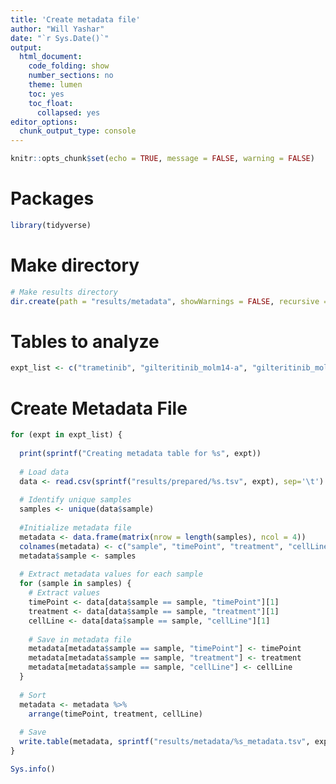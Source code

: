 ---
title: 'Create metadata file'
author: "Will Yashar"
date: "`r Sys.Date()`"
output:
  html_document:
    code_folding: show
    number_sections: no
    theme: lumen
    toc: yes
    toc_float:
      collapsed: yes
editor_options:
  chunk_output_type: console
---

```{r setup, include=FALSE}
knitr::opts_chunk$set(echo = TRUE, message = FALSE, warning = FALSE)
```

# Packages
```{r}
library(tidyverse)
```

# Make directory
```{r}
# Make results directory
dir.create(path = "results/metadata", showWarnings = FALSE, recursive = TRUE)
```

# Tables to analyze
```{r}
expt_list <- c("trametinib", "gilteritinib_molm14-a", "gilteritinib_molm14-b")
```

# Create Metadata File
```{r}

for (expt in expt_list) {
  
  print(sprintf("Creating metadata table for %s", expt))
  
  # Load data
  data <- read.csv(sprintf("results/prepared/%s.tsv", expt), sep='\t')
  
  # Identify unique samples
  samples <- unique(data$sample)
  
  #Initialize metadata file
  metadata <- data.frame(matrix(nrow = length(samples), ncol = 4))
  colnames(metadata) <- c("sample", "timePoint", "treatment", "cellLine")
  metadata$sample <- samples
  
  # Extract metadata values for each sample
  for (sample in samples) {
    # Extract values
    timePoint <- data[data$sample == sample, "timePoint"][1]
    treatment <- data[data$sample == sample, "treatment"][1]
    cellLine <- data[data$sample == sample, "cellLine"][1]
    
    # Save in metadata file
    metadata[metadata$sample == sample, "timePoint"] <- timePoint
    metadata[metadata$sample == sample, "treatment"] <- treatment
    metadata[metadata$sample == sample, "cellLine"] <- cellLine
  }
  
  # Sort
  metadata <- metadata %>% 
    arrange(timePoint, treatment, cellLine)
  
  # Save
  write.table(metadata, sprintf("results/metadata/%s_metadata.tsv", expt), sep = "\t", row.names = FALSE)
}
```

```{r}
Sys.info()
```